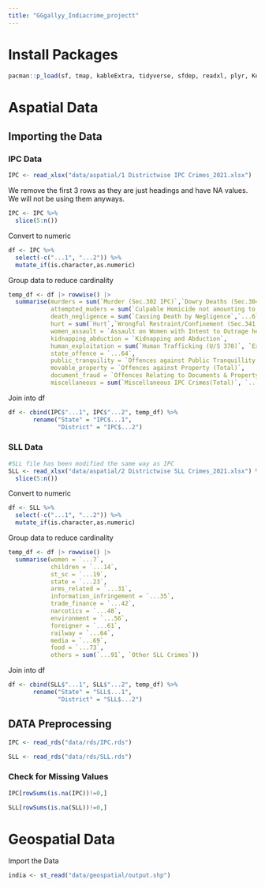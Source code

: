 ```yaml
---
title: "GGgallyy_Indiacrime_projectt"
---
```


# Install Packages

```r
pacman::p_load(sf, tmap, kableExtra, tidyverse, sfdep, readxl, plyr, Kendall, plotly, dplyr)
```

# Aspatial Data

## Importing the Data

### IPC Data

```r
IPC <- read_xlsx("data/aspatial/1 Districtwise IPC Crimes_2021.xlsx")
```

We remove the first 3 rows as they are just headings and have NA values. We will not be using them anyways.

```r
IPC <- IPC %>%
  slice(5:n())
```

Convert to numeric

```r
df <- IPC %>%
  select(-c("...1", "...2")) %>%
  mutate_if(is.character,as.numeric)
```

Group data to reduce cardinality

```r
temp_df <- df |> rowwise() |>
  summarise(murders = sum(`Murder (Sec.302 IPC)`,`Dowry Deaths (Sec.304-B IPC)`),
            attempted_muders = sum(`Culpable Homicide not amounting to Murder (Sec.304 IPC)`,`Abetment of Suicide (Sec.305/306 IPC)`, `Attempt to Commit Murder (Sec.307 IPC)`, `Attempt to commit Culpable Homicide (Sec.308 IPC)`, `Attempt to Commit Suicide (Sec.309 IPC)`, `Miscarriage, Infanticide, Foeticide and Abandonment (Sec.313 to 318 IPC) \r\n`),
            death_negligence = sum(`Causing Death by Negligence`,`...6`,`...7`,`...8`,`...9`,`...10`,`...11`,`...12`),
            hurt = sum(`Hurt`,`Wrongful Restraint/Confinement (Sec.341 to 348 IPC)`),
            women_assault = `Assault on Women with Intent to Outrage her Modesty`,
            kidnapping_abduction = `Kidnapping and Abduction`,
            human_exploitation = sum(`Human Trafficking (U/S 370)`, `Exploitation of Trafficked Person 370A IPC)`, `Selling of Minors for Prostitution (Sec.372 IPC)`, `Buying of Minors for Prostitution (Sec.373 IPC)`, `Rape (Sec.376 IPC)`, `Attempt to Commit Rape (Sec.376/511 IPC)`, `Unnatural Offences (Sec.377 IPC)`),
            state_offence = `...64`,
            public_tranquility = `Offences against Public Tranquillity (Total)`,
            movable_property = `Offences against Property (Total)`,
            document_fraud = `Offences Relating to Documents & Property Marks (Total)`,
            miscellaneous = sum(`Miscellaneous IPC Crimes(Total)`, `...143`))
```

Join into df

```r
df <- cbind(IPC$"...1", IPC$"...2", temp_df) %>%
       rename("State" = "IPC$...1",
              "District" = "IPC$...2")
```

### SLL Data

```r
#SLL file has been modified the same way as IPC
SLL <- read_xlsx("data/aspatial/2 Districtwise SLL Crimes_2021.xlsx") %>%
  slice(5:n())
```

Convert to numeric

```r
df <- SLL %>%
  select(-c("...1", "...2")) %>%
  mutate_if(is.character,as.numeric)
```

Group data to reduce cardinality

```r
temp_df <- df |> rowwise() |>
  summarise(women = `...7`,
            children = `...14`,
            st_sc = `...19`,
            state = `...23`,
            arms_related = `...31`,
            information_infringement = `...35`,
            trade_finance = `...42`,
            narcotics = `...48`,
            environment = `...56`,
            foreigner = `...61`,
            railway = `...64`,
            media = `...69`,
            food = `...73`,
            others = sum(`...91`, `Other SLL Crimes`))
```

Join into df

```r
df <- cbind(SLL$"...1", SLL$"...2", temp_df) %>%
       rename("State" = "SLL$...1",
              "District" = "SLL$...2")
```

## DATA Preprocessing

```r
IPC <- read_rds("data/rds/IPC.rds")
```

```r
SLL <- read_rds("data/rds/SLL.rds")
```

### Check for Missing Values

```r
IPC[rowSums(is.na(IPC))!=0,]
```

```r
SLL[rowSums(is.na(SLL))!=0,]
```

# Geospatial Data

Import the Data

```r
india <- st_read("data/geospatial/output.shp")
```
